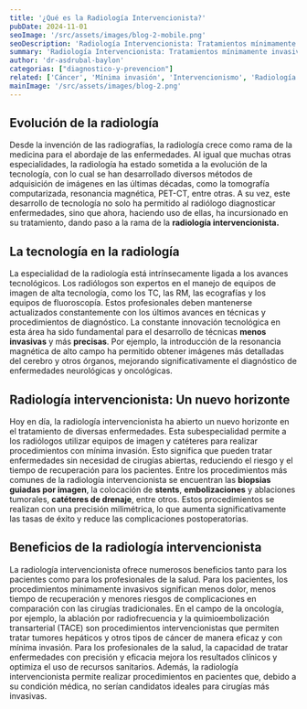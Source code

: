```yaml
---
title: '¿Qué es la Radiología Intervencionista?'
pubDate: 2024-11-01
seoImage: '/src/assets/images/blog-2-mobile.png'
seoDescription: 'Radiología Intervencionista: Tratamientos mínimamente invasivos como biopsias guiadas por imagen, redefiniendo el diagnóstico y tratamiento en medicina moderna.'
summary: 'Radiología Intervencionista: Tratamientos mínimamente invasivos como biopsias guiadas por imagen, redefiniendo el diagnóstico y tratamiento en medicina moderna.'
author: 'dr-asdrubal-baylon'
categorias: ["diagnostico-y-prevencion"]
related: ['Cáncer', 'Mínima invasión', 'Intervencionismo', 'Radiología', 'Radiología Intervencionista', 'Corta estancia', 'Ultrasonido', 'Ecografía', 'Medicina', 'Salud']
mainImage: '/src/assets/images/blog-2.png'
---
```


## Evolución de la radiología


Desde la invención de las radiografías, la radiología crece como rama de la medicina para el abordaje de las enfermedades. Al igual que muchas otras especialidades, la radiología ha estado sometida a la evolución de la tecnología, con lo cual se han desarrollado diversos métodos de adquisición de imágenes en las últimas décadas, como la tomografía computarizada, resonancia magnética, PET-CT, entre otras.  A su vez, este desarrollo de tecnología no solo ha permitido al radiólogo diagnosticar enfermedades, sino que ahora, haciendo uso de ellas, ha incursionado en su tratamiento, dando paso a la rama de la **radiología intervencionista.**


## La tecnología en la radiología

La especialidad de la radiología está intrínsecamente ligada a los avances tecnológicos. Los radiólogos son expertos en el manejo de equipos de imagen de alta tecnología, como los TC, las RM, las ecografías y los equipos de fluoroscopía. Estos profesionales deben mantenerse actualizados constantemente con los últimos avances en técnicas y procedimientos de diagnóstico. La constante innovación tecnológica en esta área ha sido fundamental para el desarrollo de técnicas **menos invasivas** y más **precisas**. Por ejemplo, la introducción de la resonancia magnética de alto campo ha permitido obtener imágenes más detalladas del cerebro y otros órganos, mejorando significativamente el diagnóstico de enfermedades neurológicas y oncológicas.

## Radiología intervencionista: Un nuevo horizonte

Hoy en día, la radiología intervencionista ha abierto un nuevo horizonte en el tratamiento de diversas enfermedades. Esta subespecialidad permite a los radiólogos utilizar equipos de imagen y catéteres para realizar procedimientos con mínima invasión. Esto significa que pueden tratar enfermedades sin necesidad de cirugías abiertas, reduciendo el riesgo y el tiempo de recuperación para los pacientes. Entre los procedimientos más comunes de la radiología intervencionista se encuentran las **biopsias guiadas por imagen**, la colocación de **stents**, **embolizaciones** y ablaciones tumorales, **catéteres de drenaje**, entre otros. Estos procedimientos se realizan con una precisión milimétrica, lo que aumenta significativamente las tasas de éxito y reduce las complicaciones postoperatorias.

## Beneficios de la radiología intervencionista

La radiología intervencionista ofrece numerosos beneficios tanto para los pacientes como para los profesionales de la salud. Para los pacientes, los procedimientos mínimamente invasivos significan menos dolor, menos tiempo de recuperación y menores riesgos de complicaciones en comparación con las cirugías tradicionales. En el campo de la oncología, por ejemplo, la ablación por radiofrecuencia y la quimioembolización transarterial (TACE) son procedimientos intervencionistas que permiten tratar tumores hepáticos y otros tipos de cáncer de manera eficaz y con mínima invasión. Para los profesionales de la salud, la capacidad de tratar enfermedades con precisión y eficacia mejora los resultados clínicos y optimiza el uso de recursos sanitarios. Además, la radiología intervencionista permite realizar procedimientos en pacientes que, debido a su condición médica, no serían candidatos ideales para cirugías más invasivas.
